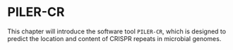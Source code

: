 # PILER-CR {#sec-piler-cr .unnumbered}

This chapter will introduce the software tool `PILER-CR`, which is designed to predict the location and content of CRISPR repeats in microbial genomes.